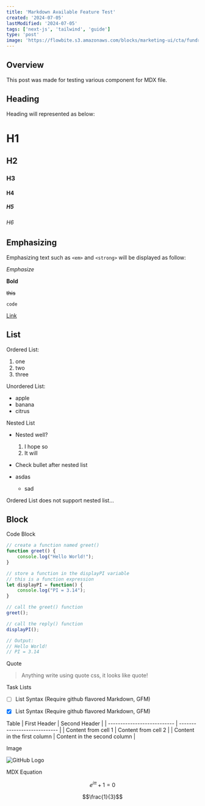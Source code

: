 ```yaml
---
title: 'Markdown Available Feature Test'
created: '2024-07-05'
lastModified: '2024-07-05'
tags: ['next-js', 'tailwind', 'guide']
type: 'post'
image: 'https://flowbite.s3.amazonaws.com/blocks/marketing-ui/cta/fundraising-1.png'
---
```


## Overview

This post was made for testing various component for MDX file.

## Heading

Heading will represented as below:

# H1
## H2
### H3
#### H4
##### H5
###### H6

## Emphasizing

Emphasizing text such as `<em>` and `<strong>` will be displayed as follow:

*Emphasize*

**Bold**

~~this~~

`code`

[Link](https://www.google.com)

## List
Ordered List:
1. one
2. two
3. three

Unordered List:
* apple
* banana
* citrus

Nested List
* Nested well?
  1. I hope so
  2. It will
* Check bullet after nested list

* asdas
  * sad

Ordered List does not support nested list...

## Block

Code Block

```javascript
// create a function named greet()
function greet() {
    console.log("Hello World!");
}

// store a function in the displayPI variable
// this is a function expression
let displayPI = function() {
    console.log("PI = 3.14");
}

// call the greet() function
greet();

// call the reply() function
displayPI();

// Output:
// Hello World!
// PI = 3.14
```

Quote

> Anything write using quote css, it looks like quote!

Task  Lists
- [ ] List Syntax (Require github flavored Markdown, GFM)
- [x] List Syntax (Require github flavored Markdown, GFM)


Table
| First Header                | Second Header                |
| --------------------------- | ---------------------------- |
| Content from cell 1         | Content from cell 2          |
| Content in the first column | Content in the second column |

Image

![GitHub Logo](https://github.githubassets.com/images/modules/logos_page/GitHub-Mark.png)

MDX Equation

$$e^{i\pi} +1  = 0 $$

$$\frac{1}{3}$$